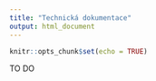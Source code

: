 ```yaml
---
title: "Technická dokumentace"
output: html_document
---
```


```r
knitr::opts_chunk$set(echo = TRUE)
```

TO DO

